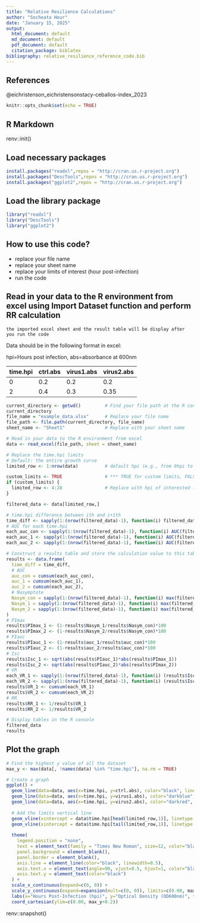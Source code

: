 ```yaml
---
title: "Relative Resilience Calculations"
author: "Socheata Hour"
date: "January 15, 2025"
output:
  html_document: default
  md_document: default
  pdf_document: default   
  citation_package: biblatex
bibliography: relative_resilience_reference_code.bib
---
```


## References 
@eichristenson_eichristensonstacy-ceballos-index_2023

```r
knitr::opts_chunk$set(echo = TRUE)
```

## R Markdown
renv::init()

## Load necessary packages
```r
install.packages("readxl",repos = "http://cran.us.r-project.org")
install.packages("DescTools",repos = "http://cran.us.r-project.org")
install.packages("ggplot2",repos = "http://cran.us.r-project.org")
```

## Load the library package 
```r
library("readxl") 
library("DescTools")
library("ggplot2")
```


## How to use this code? 
+ replace your file name 
+ replace your sheet name
+ replace your limits of interest (hour post-infection)
+ run the code 

## Read in your data to the R environment from excel using Import Dataset function and perform RR calculation 
`the imported excel sheet and the result table will be display after you run the code`

Data should be in the following format in excel:

hpi=Hours post infection, abs=absorbance at 600nm

| time.hpi | ctrl.abs | virus1.abs | virus2.abs |
|----------|----------|------------|------------|
| 0        | 0.2      | 0.2        | 0.2        | 
| 2        | 0.4      | 0.3        | 0.35       |
```r
current_directory <- getwd()         # Find your file path at the R console by getwd()
current_directory
file_name = "example_data.xlsx"      # Replace your file name 
file_path <- file.path(current_directory, file_name)
sheet_name <- "Sheet1"               # Replace with your sheet name 

# Read in your data to the R environment from excel 
data <- read_excel(file_path, sheet = sheet_name)

# Replace the time.hpi limits
# Default: the entire growth curve
limited_row <- 1:nrow(data)          # default hpi (e.g., from 0hpi to 192hpi)

custom_limits <- TRUE                # *** TRUE for custom limits, FALSE for the default limits ***  
if (custom_limits) {
  limited_row <- 4:28                # Replace with hpi of interested (e.g., at index 4 (18hpi), index 28 (162hpi))
}

filtered_data <- data[limited_row,] 

# time.hpi difference between ith and i+1th
time_diff <- sapply(1:(nrow(filtered_data)-1), function(i) filtered_data$time.hpi[i+1]-filtered_data$time.hpi[i])
# AUC for each time.hpi 
each_auc_con <- sapply(1:(nrow(filtered_data)-1), function(i) AUC(filtered_data$time.hpi[i:(i+1)], filtered_data$ctrl.abs[i:(i + 1)]))
each_auc_1 <- sapply(1:(nrow(filtered_data)-1), function(i) AUC(filtered_data$time.hpi[i:(i+1)], filtered_data$virus1.abs[i:(i + 1)]))
each_auc_2 <- sapply(1:(nrow(filtered_data)-1), function(i) AUC(filtered_data$time.hpi[i:(i+1)], filtered_data$virus2.abs[i:(i + 1)]))

# Construct a results table and store the calculation value to this table
results <- data.frame(
  time_diff = time_diff,
  # AUC 
  auc_con = cumsum(each_auc_con),
  auc_1 = cumsum(each_auc_1),
  auc_2 = cumsum(each_auc_2),
  # Nasymptote
  Nasym_con = sapply(1:(nrow(filtered_data)-1), function(i) max(filtered_data$ctrl.abs[1:i])),
  Nasym_1 = sapply(1:(nrow(filtered_data)-1), function(i) max(filtered_data$virus1.abs[1:i])),
  Nasym_2 = sapply(1:(nrow(filtered_data)-1), function(i) max(filtered_data$virus2.abs[1:i]))
)
# PImax
results$PImax_1 <- (1-results$Nasym_1/results$Nasym_con)*100
results$PImax_2 <- (1-results$Nasym_2/results$Nasym_con)*100
# PIauc
results$PIauc_1 <- (1-results$auc_1/results$auc_con)*100
results$PIauc_2 <- (1-results$auc_2/results$auc_con)*100
# Isc
results$Isc_1 <- sqrt(abs(results$PIauc_1)*abs(results$PImax_1))
results$Isc_2 <- sqrt(abs(results$PIauc_2)*abs(results$PImax_2))
# VR
each_VR_1 <- sapply(1:(nrow(filtered_data)-1), function(i) (results$Isc_1[i+1]+results$Isc_1[i])/2*(results$time_diff[i])/(filtered_data$time.hpi[nrow(filtered_data)]-filtered_data$time.hpi[1]))
each_VR_2 <- sapply(1:(nrow(filtered_data)-1), function(i) (results$Isc_2[i+1]+results$Isc_2[i])/2*(results$time_diff[i])/(filtered_data$time.hpi[nrow(filtered_data)]-filtered_data$time.hpi[1]))
results$VR_1 <- cumsum(each_VR_1)
results$VR_2 <- cumsum(each_VR_2)
# RR
results$RR_1 <- 1/results$VR_1
results$RR_2 <- 1/results$VR_2

# Display tables in the R console 
filtered_data
results
```
## Plot the graph 
```r
# Find the highest y value of all the dataset 
max_y <- max(data[, !names(data) %in% "time.hpi"], na.rm = TRUE)

# Create a graph 
ggplot() + 
  geom_line(data=data, aes(x=time.hpi, y=ctrl.abs), color="black", linewidth=1) + 
  geom_line(data=data, aes(x=time.hpi, y=virus1.abs), color="darkblue", linewidth=1) + 
  geom_line(data=data, aes(x=time.hpi, y=virus2.abs), color="darkred", linewidth=1) + 
  
  # Add the limits vertical line  
  geom_vline(xintercept = data$time.hpi[head(limited_row,1)], linetype = "solid", color = "grey", alpha = 1, linewidth = .2) + # Replace the number to the limit of interested
  geom_vline(xintercept = data$time.hpi[tail(limited_row,1)], linetype = "solid", color = "grey", alpha = 1, linewidth = .2) +
  
  theme(
    legend.position = "none",
    text = element_text(family = "Times New Roman", size=12, color="black"),
    panel.background = element_blank(), 
    panel.border = element_blank(), 
    axis.line = element_line(color="black", linewidth=0.5), 
    axis.text.x = element_text(angle=90, vjust=0.5, hjust=1, color="black"),
    axis.text.y = element_text(color="black")
  ) +
  scale_x_continuous(expand=c(0, 0)) +
  scale_y_continuous(expand=expansion(mult=c(0, 0)), limits=c(0.00, max_y+0.2)) +
  labs(x="Hours Post-Infection (hpi)", y="Optical Density (OD600nm)", title="") +
  coord_cartesian(ylim=c(0.00, max_y+0.2))
```

renv::snapshot()
